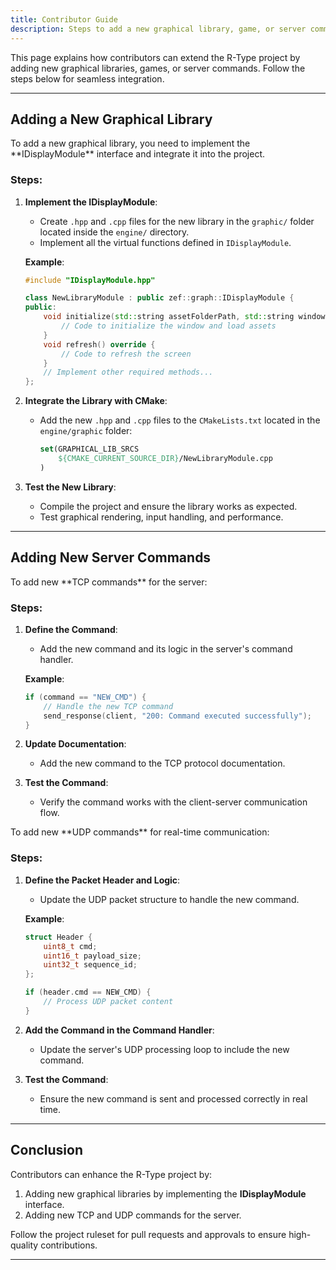 ```yaml
---
title: Contributor Guide
description: Steps to add a new graphical library, game, or server commands to the R-Type project.
---
```


This page explains how contributors can extend the R-Type project by adding new graphical libraries, games, or server commands. Follow the steps below for seamless integration.

---

<AccordionGroup>

## Adding a New Graphical Library

<Accordion title="Steps to Add a New Graphical Library">
To add a new graphical library, you need to implement the **IDisplayModule** interface and integrate it into the project.

### Steps:
1. **Implement the IDisplayModule**: 
   - Create `.hpp` and `.cpp` files for the new library in the `graphic/` folder located inside the `engine/` directory.
   - Implement all the virtual functions defined in `IDisplayModule`.

   **Example**:
   ```cpp
   #include "IDisplayModule.hpp"

   class NewLibraryModule : public zef::graph::IDisplayModule {
   public:
       void initialize(std::string assetFolderPath, std::string windowName) override {
           // Code to initialize the window and load assets
       }
       void refresh() override {
           // Code to refresh the screen
       }
       // Implement other required methods...
   };
   ```

2. **Integrate the Library with CMake**:
   - Add the new `.hpp` and `.cpp` files to the `CMakeLists.txt` located in the `engine/graphic` folder:
     ```cmake
     set(GRAPHICAL_LIB_SRCS
         ${CMAKE_CURRENT_SOURCE_DIR}/NewLibraryModule.cpp
     )
     ```

3. **Test the New Library**:
   - Compile the project and ensure the library works as expected.
   - Test graphical rendering, input handling, and performance.

</Accordion>

</AccordionGroup>

---

<AccordionGroup>

## Adding New Server Commands

<Accordion title="Steps to Add New TCP Commands">
To add new **TCP commands** for the server:

### Steps:
1. **Define the Command**:
   - Add the new command and its logic in the server's command handler.

   **Example**:
   ```cpp
   if (command == "NEW_CMD") {
       // Handle the new TCP command
       send_response(client, "200: Command executed successfully");
   }
   ```

2. **Update Documentation**:
   - Add the new command to the TCP protocol documentation.

3. **Test the Command**:
   - Verify the command works with the client-server communication flow.
</Accordion>

<Accordion title="Steps to Add New UDP Commands">
To add new **UDP commands** for real-time communication:

### Steps:
1. **Define the Packet Header and Logic**:
   - Update the UDP packet structure to handle the new command.

   **Example**:
   ```cpp
   struct Header {
       uint8_t cmd;
       uint16_t payload_size;
       uint32_t sequence_id;
   };

   if (header.cmd == NEW_CMD) {
       // Process UDP packet content
   }
   ```

2. **Add the Command in the Command Handler**:
   - Update the server's UDP processing loop to include the new command.

3. **Test the Command**:
   - Ensure the new command is sent and processed correctly in real time.
</Accordion>

</AccordionGroup>

---

## Conclusion

Contributors can enhance the R-Type project by:
1. Adding new graphical libraries by implementing the **IDisplayModule** interface.
2. Adding new TCP and UDP commands for the server.

Follow the project ruleset for pull requests and approvals to ensure high-quality contributions.

---